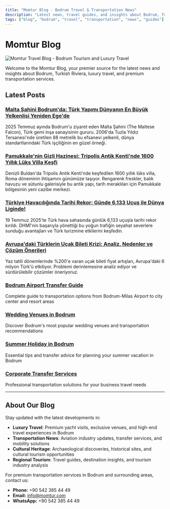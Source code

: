 ```yaml
---
title: "Momtur Blog - Bodrum Travel & Transportation News"
description: "Latest news, travel guides, and insights about Bodrum, Turkish Riviera, transportation services, and luxury travel experiences."
tags: ["blog", "bodrum", "travel", "transportation", "news", "guides"]
---
```


# Momtur Blog

![Momtur Travel Blog - Bodrum Tourism and Luxury Travel](https://res.cloudinary.com/djzzikcey/image/upload/v1753431700/momtur_blog_header_bodrum.jpg)

Welcome to the Momtur Blog, your premier source for the latest news and insights about Bodrum, Turkish Riviera, luxury travel, and premium transportation services.

## Latest Posts

### [Malta Şahini Bodrum'da: Türk Yapımı Dünyanın En Büyük Yelkenlisi Yeniden Ege'de](/services/maltese-falcon-in-bodrum-turkish-built-worlds-largest-sailing-yacht)
2025 Temmuz ayında Bodrum'u ziyaret eden Malta Şahini (The Maltese Falcon), Türk gemi inşa sanayisinin gururu. 2006'da Tuzla Yıldız Tersanesi'nde üretilen 88 metrelik bu efsanevi yelkenli, dünya standartlarındaki Türk işçiliğinin en güzel örneği.

### [Pamukkale'nin Gizli Hazinesi: Tripolis Antik Kenti'nde 1600 Yıllık Lüks Villa Keşfi](/services/pamukkale-hidden-treasure-tripolis-ancient-city-1600-year-old-luxury-villa-discovery)
Denizli Buldan'da Tripolis Antik Kenti'nde keşfedilen 1600 yıllık lüks villa, Roma döneminin ihtişamını günümüze taşıyor. Rengarenk freskler, balık havuzu ve sütunlu galerisiyle bu antik yapı, tarih meraklıları için Pamukkale bölgesinin yeni cazibe merkezi.

### [Türkiye Havacılığında Tarihi Rekor: Günde 6,133 Uçuş ile Dünya Liginde!](/services/historical-record-in-turkish-aviation-6133-flights-a-day)
19 Temmuz 2025'te Türk hava sahasında günlük 6,133 uçuşla tarihi rekor kırıldı. DHMİ'nin başarıyla yönettiği bu yoğun trafiğin seyahat severlere sunduğu avantajları ve Türk turizmine etkilerini keşfedin.

### [Avrupa'daki Türklerin Uçak Bileti Krizi: Analiz, Nedenler ve Çözüm Önerileri](/services/flight-ticket-crisis-for-turks-in-europe-analysis-causes-and-solution-proposals)
Yaz tatili dönemlerinde %200'e varan uçak bileti fiyat artışları, Avrupa'daki 6 milyon Türk'ü etkiliyor. Problemi derinlemesine analiz ediyor ve sürdürülebilir çözümler öneriyoruz.

### [Bodrum Airport Transfer Guide](/services/bodrum-airport-transfer-guide)
Complete guide to transportation options from Bodrum-Milas Airport to city center and resort areas

### [Wedding Venues in Bodrum](/services/wedding-venues-bodrum)
Discover Bodrum's most popular wedding venues and transportation recommendations

### [Summer Holiday in Bodrum](/services/summer-holiday-bodrum)
Essential tips and transfer advice for planning your summer vacation in Bodrum

### [Corporate Transfer Services](/services/corporate-transfer-services)
Professional transportation solutions for your business travel needs

---

## About Our Blog

Stay updated with the latest developments in:
- **Luxury Travel**: Premium yacht visits, exclusive venues, and high-end travel experiences in Bodrum
- **Transportation News**: Aviation industry updates, transfer services, and mobility solutions
- **Cultural Heritage**: Archaeological discoveries, historical sites, and cultural tourism opportunities
- **Regional Tourism**: Travel guides, destination insights, and tourism industry analysis

For premium transportation services in Bodrum and surrounding areas, contact us:
- **Phone:** +90 542 385 44 49
- **Email:** info@momtur.com
- **WhatsApp:** +90 542 385 44 49
